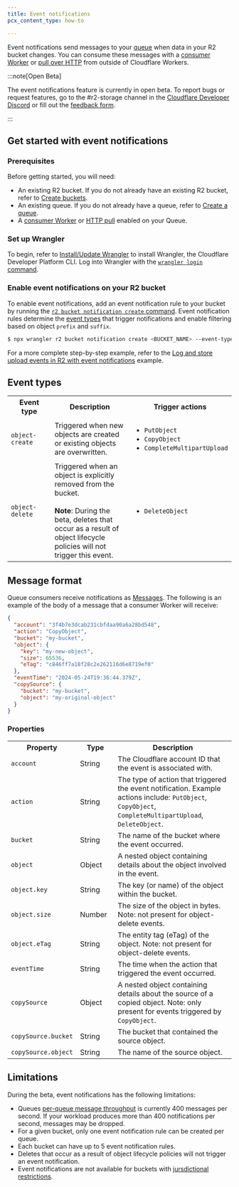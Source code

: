 ```yaml
---
title: Event notifications
pcx_content_type: how-to

---
```


Event notifications send messages to your [queue](/queues/) when data in your R2 bucket changes. You can consume these messages with a [consumer Worker](/queues/reference/how-queues-works/#create-a-consumer-worker) or [pull over HTTP](/queues/configuration/pull-consumers/) from outside of Cloudflare Workers.

:::note[Open Beta]


The event notifications feature is currently in open beta. To report bugs or request features, go to the #r2-storage channel in the [Cloudflare Developer Discord](https://discord.cloudflare.com) or fill out the [feedback form](https://forms.gle/2HBKD9zG9PFiU4v79).


:::

## Get started with event notifications

### Prerequisites

Before getting started, you will need:

* An existing R2 bucket. If you do not already have an existing R2 bucket, refer to [Create buckets](/r2/buckets/create-buckets/).
* An existing queue. If you do not already have a queue, refer to [Create a queue](/queues/get-started/#3-create-a-queue).
* A [consumer Worker](/queues/reference/how-queues-works/#create-a-consumer-worker) or [HTTP pull](/queues/configuration/pull-consumers/) enabled on your Queue.

### Set up Wrangler

To begin, refer to [Install/Update Wrangler](/workers/wrangler/install-and-update/#install-wrangler) to install Wrangler, the Cloudflare Developer Platform CLI. Log into Wrangler with the [`wrangler login` command](/workers/wrangler/commands/#login).

### Enable event notifications on your R2 bucket

To enable event notifications, add an event notification rule to your bucket by running the [`r2 bucket notification create` command](/workers/wrangler/commands/#notification-create). Event notification rules determine the [event types](/r2/buckets/event-notifications/#event-types) that trigger notifications and enable filtering based on object `prefix` and `suffix`.

```sh
$ npx wrangler r2 bucket notification create <BUCKET_NAME> --event-type <EVENT_TYPE> --queue <QUEUE_NAME>
```

For a more complete step-by-step example, refer to the [Log and store upload events in R2 with event notifications](/r2/examples/upload-logs-event-notifications/) example.

## Event types

<table>
  <tbody>
    <th style="width:25%">
      Event type
    </th>
    <th style="width:50%">
      Description
    </th>
    <th style="width:25%">
      Trigger actions
    </th>
    <tr>
      <td>
        <code>object-create</code>
      </td>
      <td>
        Triggered when new objects are created or existing objects are overwritten.
      </td>
      <td>
        <ul>
            <li><code>PutObject</code></li>
            <li><code>CopyObject</code></li>
            <li><code>CompleteMultipartUpload</code></li>
        </ul>
      </td>
    </tr>
    <tr>
      <td>
        <code>object-delete</code>
      </td>
      <td>
        Triggered when an object is explicitly removed from the bucket.<br /><br />
        <b>Note</b>: During the beta, deletes that occur as a result of object lifecycle policies will not trigger this event.
      </td>
      <td>
        <ul>
            <li><code>DeleteObject</code></li>
        </ul>
      </td>
    </tr>
  </tbody>
</table>

## Message format

Queue consumers receive notifications as [Messages](/queues/configuration/javascript-apis/#message). The following is an example of the body of a message that a consumer Worker will receive:

```json
{
  "account": "3f4b7e3dcab231cbfdaa90a6a28bd548",
  "action": "CopyObject",
  "bucket": "my-bucket",
  "object": {
    "key": "my-new-object",
    "size": 65536,
    "eTag": "c846ff7a18f28c2e262116d6e8719ef0"
  },
  "eventTime": "2024-05-24T19:36:44.379Z",
  "copySource": {
    "bucket": "my-bucket",
    "object": "my-original-object"
  }
}
```

### Properties

<table>
  <tbody>
    <th style="width:22%">
      Property
    </th>
    <th style="width:18%">
      Type
    </th>
    <th style="width:60%">
      Description
    </th>
    <tr>
      <td>
        <code>account</code>
      </td>
      <td>
        String
      </td>
      <td>
        The Cloudflare account ID that the event is associated with.
      </td>
    </tr>
    <tr>
      <td>
        <code>action</code>
      </td>
      <td>
        String
      </td>
      <td>
        The type of action that triggered the event notification. Example actions include: <code>PutObject</code>, <code>CopyObject</code>, <code>CompleteMultipartUpload</code>, <code>DeleteObject</code>.
      </td>
    </tr>
    <tr>
      <td>
        <code>bucket</code>
      </td>
      <td>
        String
      </td>
      <td>
        The name of the bucket where the event occurred.
      </td>
    </tr>
    <tr>
      <td>
        <code>object</code>
      </td>
      <td>
        Object
      </td>
      <td>
        A nested object containing details about the object involved in the event.
      </td>
    </tr>
    <tr>
      <td>
        <code>object.key</code>
      </td>
      <td>
        String
      </td>
      <td>
        The key (or name) of the object within the bucket.
      </td>
    </tr>
    <tr>
      <td>
        <code>object.size</code>
      </td>
      <td>
        Number
      </td>
      <td>
        The size of the object in bytes. Note: not present for object-delete events.
      </td>
    </tr>
    <tr>
      <td>
        <code>object.eTag</code>
      </td>
      <td>
        String
      </td>
      <td>
        The entity tag (eTag) of the object. Note: not present for object-delete events.
      </td>
    </tr>
    <tr>
      <td>
        <code>eventTime</code>
      </td>
      <td>
        String
      </td>
      <td>
        The time when the action that triggered the event occurred.
      </td>
    </tr>
    <tr>
      <td>
        <code>copySource</code>
      </td>
      <td>
        Object
      </td>
      <td>
        A nested object containing details about the source of a copied object. Note: only present for events triggered by <code>CopyObject</code>.
      </td>
    </tr>
    <tr>
      <td>
        <code>copySource.bucket</code>
      </td>
      <td>
        String
      </td>
      <td>
        The bucket that contained the source object.
      </td>
    </tr>
    <tr>
      <td>
        <code>copySource.object</code>
      </td>
      <td>
        String
      </td>
      <td>
        The name of the source object.
      </td>
    </tr>
  </tbody>
</table>

## Limitations

During the beta, event notifications has the following limitations:

* Queues [per-queue message throughput](/queues/platform/limits/) is currently 400 messages per second. If your workload produces more than 400 notifications per second, messages may be dropped.
* For a given bucket, only one event notification rule can be created per queue.
* Each bucket can have up to 5 event notification rules.
* Deletes that occur as a result of object lifecycle policies will not trigger an event notification.
* Event notifications are not available for buckets with [jursdictional restrictions](/r2/reference/data-location/#jurisdictional-restrictions).
